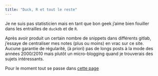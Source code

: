 ```yaml
---
title: "Duck, R et tout le reste"
---
```


Je ne suis pas statisticien mais en tant que bon geek j'aime bien fouiller dans les entrailles de `duckdb` et de `R`. 

Après avoir produit un certain nombre de snippets dans différents gitlab, j'essaye de centraliser mes notes (plus ou moins) en vrac sur ce site. Aucune garantie de régularité, (à priori) pas de longs posts à la mode des années 2000/2010 mais plutôt un micro-blogging quand je trouverais des sujets intéressants.

Pour le moment tout se passe dans [cette page](posts.qmd)
